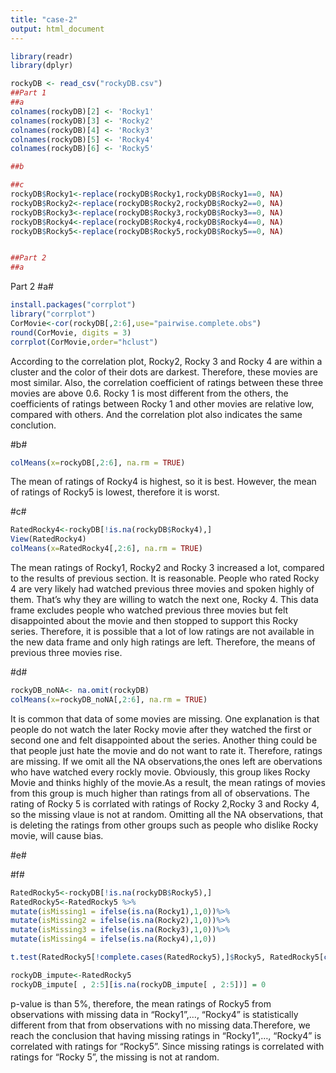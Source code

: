 ```yaml
---
title: "case-2"
output: html_document
---
```


```r
library(readr)
library(dplyr)

rockyDB <- read_csv("rockyDB.csv")
##Part 1
##a
colnames(rockyDB)[2] <- 'Rocky1'
colnames(rockyDB)[3] <- 'Rocky2'
colnames(rockyDB)[4] <- 'Rocky3'
colnames(rockyDB)[5] <- 'Rocky4'
colnames(rockyDB)[6] <- 'Rocky5'

##b

##c
rockyDB$Rocky1<-replace(rockyDB$Rocky1,rockyDB$Rocky1==0, NA)
rockyDB$Rocky2<-replace(rockyDB$Rocky2,rockyDB$Rocky2==0, NA)
rockyDB$Rocky3<-replace(rockyDB$Rocky3,rockyDB$Rocky3==0, NA)
rockyDB$Rocky4<-replace(rockyDB$Rocky4,rockyDB$Rocky4==0, NA)
rockyDB$Rocky5<-replace(rockyDB$Rocky5,rockyDB$Rocky5==0, NA)


##Part 2
##a

```


Part 2
#a#
```r

install.packages("corrplot")
library("corrplot")
CorMovie<-cor(rockyDB[,2:6],use="pairwise.complete.obs")
round(CorMovie, digits = 3)
corrplot(CorMovie,order="hclust")
```
According to the correlation plot, Rocky2, Rocky 3 and Rocky 4 are within a cluster and the color of their dots are darkest.
Therefore, these movies are most similar. Also, the correlation coefficient of ratings between these three movies are above 0.6.
Rocky 1 is most different from the others, the coefficients of ratings between Rocky 1 and other movies are relative low, compared with others. And the correlation plot also indicates the same conclution.


#b#

```r
colMeans(x=rockyDB[,2:6], na.rm = TRUE)
```
The mean of ratings of Rocky4 is highest, so it is best. However, the mean of ratings of Rocky5 is lowest, therefore it is worst.


#c#
```r
RatedRocky4<-rockyDB[!is.na(rockyDB$Rocky4),]
View(RatedRocky4)
colMeans(x=RatedRocky4[,2:6], na.rm = TRUE)
```
The mean ratings of Rocky1, Rocky2 and Rocky 3 increased a lot, compared to the results of previous section. It is reasonable. People who rated Rocky 4 are very likely had watched previous three movies and spoken highly of them. That's why they are willing to watch the next one, Rocky 4. This data frame excludes people who watched previous three movies but felt disappointed about the movie and then stopped to support this Rocky series. Therefore, it is possible that a lot of low ratings are not available in the new data frame and only high ratings are left. Therefore, the means of previous three movies rise.

#d#
```r
rockyDB_noNA<- na.omit(rockyDB)
colMeans(x=rockyDB_noNA[,2:6], na.rm = TRUE)
```
It is common that data of some movies are missing. One explanation is that people do not watch the later Rocky movie after they watched the first or second one and felt disappointed about the series. Another thing could be that people just hate the movie and do not want to rate it. Therefore, ratings are missing. If we omit all the NA observations,the ones left are obervations who have watched every rockly movie. Obviously, this group likes Rocky Movie and thinks highly of the movie.As a result, the mean ratings of movies from this group is much higher than ratings from all of observations. The rating of Rocky 5 is corrlated with ratings of Rocky 2,Rocky 3 and Rocky 4, so the missing vlaue is not at random. Omitting all the NA observations, that is deleting the ratings from other groups such as people who dislike Rocky movie,  will cause bias.

#e#


#f#
```r
RatedRocky5<-rockyDB[!is.na(rockyDB$Rocky5),]
RatedRocky5<-RatedRocky5 %>%
mutate(isMissing1 = ifelse(is.na(Rocky1),1,0))%>%
mutate(isMissing2 = ifelse(is.na(Rocky2),1,0))%>%
mutate(isMissing3 = ifelse(is.na(Rocky3),1,0))%>%
mutate(isMissing4 = ifelse(is.na(Rocky4),1,0))

t.test(RatedRocky5[!complete.cases(RatedRocky5),]$Rocky5, RatedRocky5[complete.cases(RatedRocky5),]$Rocky5)

rockyDB_impute<-RatedRocky5
rockyDB_impute[ , 2:5][is.na(rockyDB_impute[ , 2:5])] = 0 
```

p-value is than 5%, therefore, the mean ratings of Rocky5 from observations with missing data in  “Rocky1”,..., “Rocky4”  is statistically different from that from observations with no missing data.Therefore, we reach the conclusion that  having missing ratings in “Rocky1”,..., “Rocky4” is correlated with ratings for “Rocky5”. Since missing ratings is correlated with ratings for "Rocky 5", the missing is not at random. 




